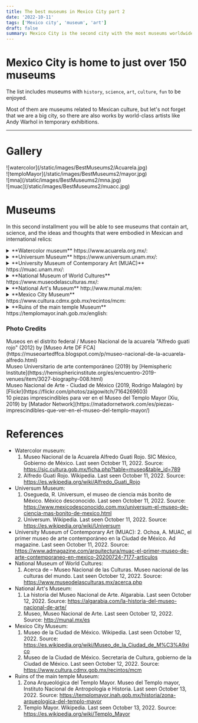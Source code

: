 ```yaml
---
title: The best museums in Mexico City part 2
date: '2022-10-11'
tags: ['Mexico city', 'museum', 'art']
draft: false
summary: Mexico City is the second city with the most museums worldwide.
---
```


# Mexico City is home to just over 150 museums

The list includes museums with `history`, `science`, `art`, `culture`, `fun` to be enjoyed.

Most of them are museums related to Mexican culture, but let's not forget that we are a big city,
so there are also works by world-class artists like Andy Warhol in temporary exhibitions.

---

# Gallery

<div className="flex flex-wrap -mx-2 overflow-hidden xl:-mx-2">
  <div className="my-1 px-2 w-full overflow-hidden xl:my-1 xl:px-2 xl:w-1/2">
    ![watercolor](/static/images/BestMuseums2/Acuarela.jpg)
  </div>
  <div className="my-1 px-2 w-full overflow-hidden xl:my-1 xl:px-2 xl:w-1/2">
    ![temploMayor](/static/images/BestMuseums2/mayor.jpg)
  </div>
  <div className="my-1 px-2 w-full overflow-hidden xl:my-1 xl:px-2 xl:w-1/2">
    ![mna](/static/images/BestMuseums2/mna.jpg)
  </div>
  <div className="my-1 px-2 w-full overflow-hidden xl:my-1 xl:px-2 xl:w-1/2">
    ![muac](/static/images/BestMuseums2/muacc.jpg)
  </div>
</div>

# Museums

In this second installment you will be able to see museums that contain art, science, and the ideas and thoughts that were embodied in Mexican and international relics:

<details>
  <summary> **Watercolor museum** https://www.acuarela.org.mx/: </summary>
  <ul>
    <li type="square">
      {' '}
      Context and history. Initially, the museum was founded in the Roma neighborhood of Mexico City,
      but due to the great collapse caused by the 1985 earthquake, it was decided to move to Coyoacan.
      Alfredo Guati Rojo founded the Mexican society of watercolorists and the museum that bears his
      name.{' '}
    </li>
    <li type="square"> You will find inside. </li>- A) Art Gallery. Here you will find very
    beautiful watercolor works by Russian artists from St. Petersburg. - B) House of Alfredo Guati
    Rojo. It begins with a recreation tour of codices from the archaeological ruins, and then with
    watercolors from the 18th to 20th centuries. Upstairs there is an international exhibition of
    countries like Costarica, Cuba, Italy, Japan, Denmark, USA. across the room you will find an
    exhibition of Mexican artists, painting landscapes. Watercolor is very detailed and sometimes
    even abstract. Finally, going downstairs, you will find a beautiful red Alfredo Guati
    collection, with landscapes, with people and with a touch of the language of symbols used by the
    Aztecs. - C) Garden. The garden has stone sculptures based on Aztec symbols. There are also
    workshops on how to paint in watercolor for children, do not hesitate to ask.
    <li type="square"> How to arrive. </li>- A) From Coyoacan downtown. Walk like a 20 minutes to
    the museum. - B) From Miguel Angel de Quevedo subway station. Walk like a 15 minutes.
    <li type="square">
      {' '}
      Cost. It's free, but accepts donations. The camera permit is 50 MXN/2.5 dls.
    </li>
    <li type="square"> Open: Tuesday to Sunday from 10 to 18.</li>
    <li type="square"> Level of Security: ⭐️⭐️⭐️⭐️⭐️ (4.5) </li>
    <li type="square">
      {' '}
      Guided tours. There are no guided tours but for 50 MXN/2.5 dls they give you a device with the
      guide in English of the different rooms.{' '}
    </li>
    <li type="square"> What eat. </li>
    <li type="square"> Additional material. </li>
  </ul>
</details>

<details>
  <summary>**Universum Museum** https://www.universum.unam.mx/:</summary>
  <ul>
    <li type="square">
      {' '}
      Context and history. It is a museum that is barely 30 years old with the purpose of disseminating
      science and technology to young people. The museum was created and managed by one of the best universities
      in Latin America, the glorious [UNAM](http://english.unam.mx/). It is a quite interactive, lively
      museum, mainly oriented towards children and young people. Maybe a couple of things look a bit
      worn but that's because of the number of visitors.{' '}
    </li>
    <li type="square"> You will find inside. </li>- A) Permanent exhibition. The exhibitions are all
    related to science and technology. Exhibitions on physics, chemistry, water, the human body, the
    evolution of devices, a planetarium, among others. - B) Temporary exhibitions. There are at the
    moment exhibitions of dinosaurs and birds of the protected area of ​​the university.
    <li type="square"> How to arrive. </li>- A) By the metrobus station Centro Cultural
    Universitario (CCU) and walk. https://www.metrobus.cdmx.gob.mx/mapas-de-sistema/mapa-linea-1 -
    B) By the university metro and take route 3 of the pumabus.
    https://moovitapp.com/index/es-419/transporte_p%C3%BAblico-line-RUTA_3-Ciudad_de_Mexico-822-853996-207287-0
    <li type="square">
      {' '}
      Cost. The cost of general admission is 90 MXN/4.5 dls, for the planetarium it is 15 MXN/0.75 dls
      extra. For the exhibitions it is the same extra fee, and sometimes there are packages that include
      3 extra exhibitions (along with the planetarium) for 125 MXN/6.25 dls. You can buy the tickets
      [here](https://boletos.universum.unam.mx/).{' '}
    </li>
    <li type="square"> Open: Thursday to Sunday from 10 to 17. </li>
    <li type="square"> Level of Security: ⭐️⭐️⭐️⭐️⭐️ (4.3) </li>
    <li type="square">
      {' '}
      Guided tours. There are no guides in English :(, but a couple of people in some rooms speak it.
    </li>
    <li type="square"> What eat. </li>
    <li type="square"> Additional material. . </li>
  </ul>
</details>

<details>
  <summary>**University Museum of Contemporary Art (MUAC)** https://muac.unam.mx/:</summary>
  <ul>
    <li type="square">
      {' '}
      Context and history. It is a museum of international modern art, with cultures other than the Mexican
      ones. The museum is barely 14 years old and is housed in the cultural space of the University of
      Mexico.{' '}
    </li>
    <li type="square">
      {' '}
      You will find inside. It is an abstract art museum, like the [jumex] museum (/blog/bestMuseums1),
      and all the exhibitions are temporary, with a historical context. In general they are international
      exhibitions, but occasionally there are national exhibitions with a foreign focus. It is an enclosure
      with a beautiful architecture.{' '}
    </li>
    <li type="square">
      {' '}
      How to arrive. It is located near the universum, so they are the same recommendations.
    </li>
    <li type="square">
      {' '}
      Cost. From wednesday to saturday the cost is 40 MXN/2 dls. Sunday is 20 MXN/1 dls. Students pays
      20 MXN/1 dls. You can buy the tickets [here](https://muac.unam.mx/planea-tu-visita); if you are
      a student and if you buy the ticket online, they will not be able to give you a discount.{' '}
    </li>
    <li type="square"> Open: Wednesday to Sunday from 11 to 18. </li>
    <li type="square"> Level of Security: ⭐️⭐️⭐️⭐️⭐️ (4.3) </li>
    <li type="square"> Guided tours. Similar to the situation in the universum museum.</li>
    <li type="square">
      {' '}
      What eat. There is a restaurant inside the museum but it is a bit expensive.
    </li>
    <li type="square">
      {' '}
      Additional material. Most infographics are in English by scanning the QR code. The museum has internet.{' '}
    </li>
  </ul>
</details>

<details>
  <summary>**National Museum of World Cultures** https://www.museodelasculturas.mx/:</summary>
  <ul>
    <li type="square">
      {' '}
      Context and history. It is a museum that during colonial times was dedicated to the creation and
      shelter of coins, which is why the street where it is located has the name "coin". During the period
      of the French invasion with Emperor Maximilian of Habsburg, I designate that this space will show
      everything related to the ancient cultures of Mexico, because in this space the Huey Tlatoani Moctezuma
      Xocoyotzin meditated on the problems of Tenochtitlan.{' '}
    </li>
    <li type="square"> You will find inside. </li>- A) Permanet exhibition. The exhibitions that are
    permanent are related to the culture of China, Japan, Korea, Greece, Mesopotamia and Egypt. Many
    relics are brought from those parts of the world, and others are replicas made for the museum.
    It should be noted that it is the only museum in Latin America that houses exhibitions from
    those parts of the world. - B) Temporal exhibitions. In the same way, they are exhibitions from
    other parts of the world, but some are collaborations of other countries with Mexico, explaining
    the culture and relationship between the countries.
    <li type="square">
      {' '}
      How to arrive. Being so close to the main temple, it is also leaving the zocalo subway station.
    </li>
    <li type="square"> Cost. Admision is free. Not online tickets. </li>
    <li type="square"> Open: Tuesday to Sunday from 10 to 17. </li>
    <li type="square"> Level of Security: ⭐️⭐️⭐️⭐️⭐️ (4.5) </li>
    <li type="square"> Guided tours. .</li>
    <li type="square"> What eat. </li>
    <li type="square"> Additional material. There are no infographics in English :(.</li>
  </ul>
</details>

<details>
  <summary>**National Art's Museum** http://www.munal.mx/en:</summary>
  <ul>
    <li type="square">
      {' '}
      Context and history. As you can see from the architecture of the museum, it was built in colonial
      times, housing a hospital and Jesuits. In more modern times, whoever was President Porfirio Díaz
      ordered that this outside the Palace that will house the communications of the country. Opposite
      you will see what was the first engineering school in America, which years later was adopted by
      UNAM and currently belongs to the Faculty of Engineering of this Institution. I recommend that
      you watch the James Bond movie 007 Specter, because in the part of the movie that takes place in
      Mexico City, a large part of the scene was filmed on this street.{' '}
    </li>
    <li type="square">
      {' '}
      You will find inside. As I mentioned, it is a colonial building, and just by entering its walls
      and stairs, they have a baroque style, combined with the Mexican national symbols.
    </li>- A) Permanent exhibition. You will find exhibitions related to the past life of Mexico,
    mainly its markets, diet and foods that are the basis of our diet, its main avenues, and our
    uses and customs. - B) Temporary exhibitions. The museum is very large, so you will constantly
    find new exhibitions in different rooms, both national and international, like when you visited
    there was a telegraph exhibition.
    <li type="square"> How to arrive. </li>- A) By trolleybus at the Bellas Artes/Santa Veracruz
    stations.https://www.ste.cdmx.gob.mx/linea-1 - B) Coming out of the subway stations Bellas
    Artes/Allende. https://metro.cdmx.gob.mx/storage/app/media/red/plano_red19.pdf - C) By metrobus
    at the Bellas Artes/Museo Franz Mayer stations.
    https://www.metrobus.cdmx.gob.mx/mapas-de-sistema/mapa-linea-4
    <li type="square">
      {' '}
      Cost. Weekends 80 MXN/4 dls. Camera permit 5 MXN/0.25 dls dls. Not online tickets.{' '}
    </li>
    <li type="square"> Open: Tuesday to sunday from 10 to 17:30. </li>
    <li type="square"> Level of Security: ⭐️⭐️⭐️⭐️⭐️ (4) </li>
    <li type="square"> Guided tours. They do not have tours or infographics in English.</li>
    <li type="square"> What eat. </li>
    <li type="square"> Additional material. .</li>
  </ul>
</details>

<details>
  <summary>**Mexico City Museum** https://www.cultura.cdmx.gob.mx/recintos/mcm: </summary>
  <ul>
    <li type="square">
      {' '}
      Context and history. The building belonged to the Counts of Santiago de Calimaya, just after the
      conquest. Juan Gutiérrez Altamirano is the first owner of the house, being the mayor of Texcoco
      and adviser to the conqueror Hernán Cortés. You can see in the corner of the museum that when the
      construction was built, they tried to hide a snake head. When the Spaniards won the battle against
      the Aztecs, they demolished their atriums and built their churches or buildings on top of them,
      as a sign of the imposition of the Catholic religion. It should be noted that the ancient cultures
      of America were polytheistic, that is, they worshiped multiple gods, and that Jesus Christ was
      not found or figured. Almost opposite you can see a commemorative mural that represents the meeting
      of two cultures.
    </li>
    <li type="square"> You will find inside. </li>- A) Permanent exhibition. Exhibition of the
    evolution of Mexico City. This dates back to the origin of the Aztecs in the founding of the
    great empire of [Tenochtitlan](https://en.wikipedia.org/wiki/Tenochtitlan). - B) Temporary
    exhibitions. Temporary exhibitions may include exhibitions from other cities, but include Mexico
    City. They are exhibitions of what cities were like before, types of architecture, new trends in
    construction, among others.
    <li type="square">
      {' '}
      How to arrive. Leaving the Zocalo subway station, you can walk a couple of streets.
    </li>
    <li type="square">
      {' '}
      Cost. 38 MXN / 2 dollars. Sundays is Free. international students the admission is 19 MXN/1 dls.
      Not online tickets.{' '}
    </li>
    <li type="square"> Open: Tuesday to Sunday from 10 to 18. </li>
    <li type="square"> Level of Security: ⭐️⭐️⭐️⭐️⭐️ (4.5) </li>
    <li type="square">
      {' '}
      Guided tours. There is a tour of the museum in Spanish and English, it is every day that the museum
      opens at 13, but they recommend that you be there a little earlier, five minutes, to take the tour
      of what Mexico City was like before, if you do not arrive, it will be until next day. There are
      guides at all hours in English, but for this exhibition it is key to be at that moment.
    </li>
    <li type="square"> What eat.</li>
    <li type="square"> Additional material. There are no infographics in English :(. </li>
  </ul>
</details>

<details>
  <summary>**Ruins of the main temple Museum** https://templomayor.inah.gob.mx/english: </summary>
  <ul>
    <li type="square">
      {' '}
      Context and history. In a similar way to the museum in Mexico City, the Spanish destroyed all of
      Tenochtitlan, and left these pyramids in ruins, imposing their cathedral that is located a few
      meters away. These ruins are one of the main vestiges that prove the existence of the Aztec empire,
      representing two of its greatest deities, the god of rain (Tlaloc) and the god of war (Huitzilopochtli).
      To one side of the ruins you will find a museum that extracted the main relics that have been found
      in the place. It has not yet been discovered. To make matters worse, they recently opened another
      part of the archaeological zone and you will find a dry tree, and if you are lucky that there are
      not many visitors, listen well next to the tree and you will perceive the sound of running water
      below. If you come to the city and it is open, it is the best thing you can do, because sometimes
      it closes because they continue with the excavation work.
    </li>
    <li type="square"> You will find inside. </li>- A) Topics. - i) [Archaeological
    ruins](https://en.wikipedia.org/wiki/Templo_Mayor) (yard). - ii) [Circular
    stone](https://en.wikipedia.org/wiki/Coyolxauhqui_Stone) of the goddess Coyolxauhqui. - iii)
    [Tzompantli](https://en.wikipedia.org/wiki/Tzompantli). A series of skulls that are intertwined
    on a wall. These skulls represented the sacrifices they made to their gods on the esplanade of
    the enclosure. Once dead, they were stacked here. - iv) [Aztec
    calendar](https://en.wikipedia.org/wiki/Aztec_calendar). It was discovered next to
    [Coatlicue](https://en.wikipedia.org/wiki/C%C5%8D%C4%81tl%C4%ABcue) on the corner where Hernán
    Cortés lived (Palacio Nacional), it was discovered in this area but this one is in the [Museum
    of Anthropology and History](/blog/bestMuseums1) - B) Permanent exhibition. The permanent
    exhibition is related to all the vestiges of the Aztec culture, mainly what was extracted from
    the ruins, but it also includes all their life, such as offerings, what their schools were like,
    the flora and fauna that surrounded them, as well as a couple of vestiges when they were
    conquered and carved in stone. - C) Temporary exhibitions. It is not very common, but short
    exhibits are brought in from other large archaeological ruins.
    <li type="square">
      {' '}
      How to arrive. Leaving the Zocalo subway station, you can walk a couple of streets.
    </li>
    <li type="square">
      {' '}
      Cost. 85 MXN / 4.25 dollars. Not online tickets. Admission for students is free. Sundays too, but
      only for foreigners residing in Mexico
    </li>
    <li type="square"> Open: Tuesday to Sunday from 9 to 17. </li>
    <li type="square"> Level of Security: ⭐️⭐️⭐️⭐️⭐️ (4.5) </li>
    <li type="square">
      {' '}
      Guided tours. There are guides outside the archaeological zone, but the tours are not cheap, it
      is more affordable for groups of people.{' '}
    </li>
    <li type="square"> What eat. </li>
    <li type="square">
      {' '}
      Additional material. Many infographics are in English, even when you first enter there is an information
      module that can give you a triptych with information about the place in English. Also in some rooms
      there are people who speak English and you can ask them a couple of things. In the official blog
      of the museum there are the guides for download in pdf and in English.
    </li>
  </ul>
</details>

### Photo Credits

<div>
  Museos en el distrito federal / Museo Nacional de la acuarela "Alfredo guati rojo" (2012) by
  [Museo Arte DF
  FCA](https://museoartedffca.blogspot.com/p/museo-nacional-de-la-acuarela-alfredo.html)
</div>
<div>
  Museo Universitario de arte contemporáneo (2019) by [Hemispheric
  Institute](https://hemisphericinstitute.org/es/encuentro-2019-venues/item/3027-biography-008.html)
</div>
<div>
  Museo Nacional de Arte - Ciudad de México (2019, Rodrigo Malagón) by
  [Flickr](https://flickr.com/photos/zaigowitch/7164269603)
</div>
<div>
  10 piezas imprescindibles para ver en el Museo del Templo Mayor (Xiu, 2019) by [Matador
  Network](https://matadornetwork.com/es/piezas-imprescindibles-que-ver-en-el-museo-del-templo-mayor/)
</div>

# References

- Watercolor museum:
  1. Museo Nacional de la Acuarela Alfredo Guati Rojo. SIC México, Gobierno de México. Last seen October 11, 2022. Source:
     https://sic.cultura.gob.mx/ficha.php?table=museo&table_id=789
  2. Alfredo Guati Rojo. Wikipedia. Last seen October 11, 2022. Source:
     https://es.wikipedia.org/wiki/Alfredo_Guati_Rojo
- Universum Museum:
  1. Osegueda, R. Universum, el museo de ciencia más bonito de México. México desconocido. Last seen October 11, 2022. Source: https://www.mexicodesconocido.com.mx/universum-el-museo-de-ciencia-mas-bonito-de-mexico.html
  2. Universum. Wikipedia. Last seen October 11, 2022. Source: https://es.wikipedia.org/wiki/Universum
- University Museum of Contemporary Art (MUAC): 2. Ochoa, A. MUAC, el primer museo de arte contemporáneo en la Ciudad de México. Ad magazine. Last seen October 11, 2022. Source: https://www.admagazine.com/arquitectura/muac-el-primer-museo-de-arte-contemporaneo-en-mexico-20200724-7177-articulos
- National Museum of World Cultures:
  1. Acerca de – Museo Nacional de las Culturas. Museo nacional de las culturas del mundo. Last seen October 12, 2022. Source: https://www.museodelasculturas.mx/acerca.php
- National Art's Museum:
  1. La historia del Museo Nacional de Arte. Algarabia. Last seen October 12, 2022. Source: https://algarabia.com/la-historia-del-museo-nacional-de-arte/
  2. Museo, Museo Nacional de Arte. Last seen October 12, 2022. Source: http://munal.mx/es
- Mexico City Museum:
  1. Museo de la Ciudad de México. Wikipedia. Last seen October 12, 2022. Source: https://es.wikipedia.org/wiki/Museo_de_la_Ciudad_de_M%C3%A9xico
  2. Museo de la Ciudad de México. Secretaria de Cultura, gobierno de la Ciudad de México. Last seen October 12, 2022. Source: https://www.cultura.cdmx.gob.mx/recintos/mcm
- Ruins of the main temple Museum:
  1. Zona Arqueológica del Templo Mayor. Museo del Templo mayor, Instituto Nacional de Antropología e Historia. Last seen October 13, 2022. Source: https://templomayor.inah.gob.mx/historia/zona-arqueologica-del-templo-mayor
  2. Templo Mayor. Wikipedia. Last seen October 13, 2022. Source: https://es.wikipedia.org/wiki/Templo_Mayor
